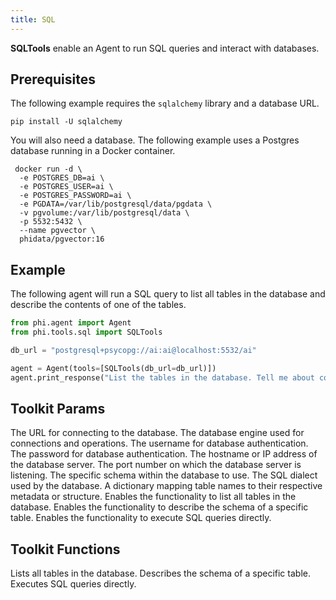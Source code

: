 ```yaml
---
title: SQL
---
```


**SQLTools** enable an Agent to run SQL queries and interact with databases.

## Prerequisites

The following example requires the `sqlalchemy` library and a database URL.

```shell
pip install -U sqlalchemy
```

You will also need a database. The following example uses a Postgres database running in a Docker container.

```shell
 docker run -d \
  -e POSTGRES_DB=ai \
  -e POSTGRES_USER=ai \
  -e POSTGRES_PASSWORD=ai \
  -e PGDATA=/var/lib/postgresql/data/pgdata \
  -v pgvolume:/var/lib/postgresql/data \
  -p 5532:5432 \
  --name pgvector \
  phidata/pgvector:16
```

## Example

The following agent will run a SQL query to list all tables in the database and describe the contents of one of the tables.

```python cookbook/tools/sql_tools.py
from phi.agent import Agent
from phi.tools.sql import SQLTools

db_url = "postgresql+psycopg://ai:ai@localhost:5532/ai"

agent = Agent(tools=[SQLTools(db_url=db_url)])
agent.print_response("List the tables in the database. Tell me about contents of one of the tables", markdown=True)
```

## Toolkit Params

<ResponseField name="db_url" type="str">
  The URL for connecting to the database.
</ResponseField>
<ResponseField name="db_engine" type="Engine">
  The database engine used for connections and operations.
</ResponseField>
<ResponseField name="user" type="str">
  The username for database authentication.
</ResponseField>
<ResponseField name="password" type="str">
  The password for database authentication.
</ResponseField>
<ResponseField name="host" type="str">
  The hostname or IP address of the database server.
</ResponseField>
<ResponseField name="port" type="int">
  The port number on which the database server is listening.
</ResponseField>
<ResponseField name="schema" type="str">
  The specific schema within the database to use.
</ResponseField>
<ResponseField name="dialect" type="str">
  The SQL dialect used by the database.
</ResponseField>
<ResponseField name="tables" type="Dict[str, Any]">
  A dictionary mapping table names to their respective metadata or structure.
</ResponseField>
<ResponseField name="list_tables" type="bool" default="True">
  Enables the functionality to list all tables in the database.
</ResponseField>
<ResponseField name="describe_table" type="bool" default="True">
  Enables the functionality to describe the schema of a specific table.
</ResponseField>
<ResponseField name="run_sql_query" type="bool" default="True">
  Enables the functionality to execute SQL queries directly.
</ResponseField>

## Toolkit Functions

<ResponseField name="list_tables">
  Lists all tables in the database.
</ResponseField>
<ResponseField name="describe_table">
  Describes the schema of a specific table.
</ResponseField>
<ResponseField name="run_sql_query">
  Executes SQL queries directly.
</ResponseField>

